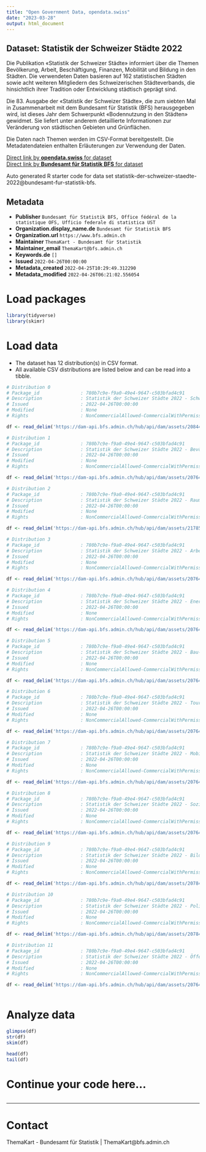 ```yaml
---
title: "Open Government Data, opendata.swiss"
date: "2023-03-28"
output: html_document
---
```


## Dataset: Statistik der Schweizer Städte 2022

Die Publikation «Statistik der Schweizer Städte» informiert über die Themen Bevölkerung, Arbeit, Beschäftigung, Finanzen, Mobilität und Bildung in den Städten. Die verwendeten Daten basieren auf 162 statistischen Städten sowie acht weiteren Mitgliedern des Schweizerischen Städteverbands, die hinsichtlich ihrer Tradition oder Entwicklung städtisch geprägt sind. 

Die 83. Ausgabe der «Statistik der Schweizer Städte», die zum siebten Mal in Zusammenarbeit mit dem Bundesamt für Statistik (BFS) herausgegeben wird, ist dieses Jahr dem Schwerpunkt «Bodennutzung in den Städten» gewidmet. Sie liefert unter anderem detaillierte Informationen zur Veränderung von städtischen Gebieten und Grünflächen.

Die Daten nach Themen werden im CSV-Format bereitgestellt. Die Metadatendateien enthalten Erläuterungen zur Verwendung der Daten.


[Direct link by **opendata.swiss** for dataset](https://opendata.swiss/de/dataset/statistik-der-schweizer-staedte-2022)<br>
[Direct link by **Bundesamt für Statistik BFS** for dataset](https://www.bfs.admin.ch/bfs/de/home.gnpdetail.2022-0420.html)

Auto generated R starter code for data set statistik-der-schweizer-staedte-2022@bundesamt-fur-statistik-bfs.

## Metadata

- **Publisher** `Bundesamt für Statistik BFS, Office fédéral de la statistique OFS, Ufficio federale di statistica UST`
- **Organization.display_name.de** `Bundesamt für Statistik BFS`
- **Organization.url** `https://www.bfs.admin.ch`
- **Maintainer** `ThemaKart - Bundesamt für Statistik`
- **Maintainer_email** `ThemaKart@bfs.admin.ch`
- **Keywords.de** `[]`
- **Issued** `2022-04-26T00:00:00`
- **Metadata_created** `2022-04-25T10:29:49.312290`
- **Metadata_modified** `2022-04-26T06:21:02.556054`


# Load packages

```r

library(tidyverse)
library(skimr)

```

# Load data

-   The dataset has 12 distribution(s) in CSV format.
-   All available CSV distributions are listed below and can be read into a tibble.

```r

# Distribution 0
# Package_id               : 780b7c9e-f9a0-49e4-9647-c503bfad4c91
# Description              : Statistik der Schweizer Städte 2022 - Schwerpunkt: Bodennutzung in der Stadt: Gebäude- und Strassenareal, Besondere Siedlungsflächen und Erholungs- und Grünanlagen nach der Bodennutzungsart; Veränderungen der Siedlungflächen; Bodennutzungsart; Siedlungsflächen, Landwirtschaftsflächen und Bestockte und Unproduktive Flächen nach der Bodennutzungsart
# Issued                   : 2022-04-26T00:00:00
# Modified                 : None
# Rights                   : NonCommercialAllowed-CommercialWithPermission-ReferenceRequired

df <- read_delim('https://dam-api.bfs.admin.ch/hub/api/dam/assets/20844688/master')

# Distribution 1
# Package_id               : 780b7c9e-f9a0-49e4-9647-c503bfad4c91
# Description              : Statistik der Schweizer Städte 2022 - Bevölkerung: Wohnbevölkerung; Wohnbevölkerung nach Geschlecht und Zivilstand; Wohnbevölkerung nachAltersklassen; Wohnbevölkerung nach Staatsangehörigkeit und Geburtsort; Bevölkerungsbilanz; Privathaushalte nach Haushaltsgrösse; Ausländer/innen nach Anwesenheitsbewilligung; Ausländer/innen nach Staatsangehörigkeit 
# Issued                   : 2022-04-26T00:00:00
# Modified                 : None
# Rights                   : NonCommercialAllowed-CommercialWithPermission-ReferenceRequired

df <- read_delim('https://dam-api.bfs.admin.ch/hub/api/dam/assets/20764979/master')

# Distribution 2
# Package_id               : 780b7c9e-f9a0-49e4-9647-c503bfad4c91
# Description              : Statistik der Schweizer Städte 2022 - Raum: Bodennutzungsart gemäss Arealstatistik des BFS 
# Issued                   : 2022-04-26T00:00:00
# Modified                 : None
# Rights                   : NonCommercialAllowed-CommercialWithPermission-ReferenceRequired

df <- read_delim('https://dam-api.bfs.admin.ch/hub/api/dam/assets/21785368/master')

# Distribution 3
# Package_id               : 780b7c9e-f9a0-49e4-9647-c503bfad4c91
# Description              : Statistik der Schweizer Städte 2022 - Arbeit und Erwerb: Arbeitsstätten nach Grössenklasse und Beschäftigte nach Sektor; Arbeitslose nach Geschlecht und Sektor 
# Issued                   : 2022-04-26T00:00:00
# Modified                 : None
# Rights                   : NonCommercialAllowed-CommercialWithPermission-ReferenceRequired

df <- read_delim('https://dam-api.bfs.admin.ch/hub/api/dam/assets/20764976/master')

# Distribution 4
# Package_id               : 780b7c9e-f9a0-49e4-9647-c503bfad4c91
# Description              : Statistik der Schweizer Städte 2022 - Energie: Wasser- und Gasversorgung; Jährliche Wassergewinnung; Tägliche Wasserabgabe;Liter je einwohner/in und Tag des Versorgunsgebietes; Gasverkauf 
# Issued                   : 2022-04-26T00:00:00
# Modified                 : None
# Rights                   : NonCommercialAllowed-CommercialWithPermission-ReferenceRequired

df <- read_delim('https://dam-api.bfs.admin.ch/hub/api/dam/assets/20764974/master')

# Distribution 5
# Package_id               : 780b7c9e-f9a0-49e4-9647-c503bfad4c91
# Description              : Statistik der Schweizer Städte 2022 - Bau- und Wohnungswesen: Jährlicher baulicher Zugang an Wohnungen, nach Typ der Arbeiten; Leerwohnungen, nach Zimmerzahl, am 1. Juni 2021; Wohnfläche, Belegungs- und Wohndichte; Gebäude nach Gebäudekategorie; Wohnungen, nach Anzahl Zimmer; Wohnungen und Gebäude, nach Bauperiode; Gebäude mit Wohnnutzung nach Geschosszahl 
# Issued                   : 2022-04-26T00:00:00
# Modified                 : None
# Rights                   : NonCommercialAllowed-CommercialWithPermission-ReferenceRequired

df <- read_delim('https://dam-api.bfs.admin.ch/hub/api/dam/assets/20764978/master')

# Distribution 6
# Package_id               : 780b7c9e-f9a0-49e4-9647-c503bfad4c91
# Description              : Statistik der Schweizer Städte 2022 - Tourismus: Hotellerie, Betriebe, Ankünfte, Logiernächte 
# Issued                   : 2022-04-26T00:00:00
# Modified                 : None
# Rights                   : NonCommercialAllowed-CommercialWithPermission-ReferenceRequired

df <- read_delim('https://dam-api.bfs.admin.ch/hub/api/dam/assets/20764975/master')

# Distribution 7
# Package_id               : 780b7c9e-f9a0-49e4-9647-c503bfad4c91
# Description              : Statistik der Schweizer Städte 2022 - Mobilität und Verkehr: Motorfahrzeuge; Weg- und Binnenpendler nach Hauptverkehrsmittel 
# Issued                   : 2022-04-26T00:00:00
# Modified                 : None
# Rights                   : NonCommercialAllowed-CommercialWithPermission-ReferenceRequired

df <- read_delim('https://dam-api.bfs.admin.ch/hub/api/dam/assets/20764980/master')

# Distribution 8
# Package_id               : 780b7c9e-f9a0-49e4-9647-c503bfad4c91
# Description              : Statistik der Schweizer Städte 2022 - Soziale Sicherheit: Sozialhilfebeziehende 
# Issued                   : 2022-04-26T00:00:00
# Modified                 : None
# Rights                   : NonCommercialAllowed-CommercialWithPermission-ReferenceRequired

df <- read_delim('https://dam-api.bfs.admin.ch/hub/api/dam/assets/20764973/master')

# Distribution 9
# Package_id               : 780b7c9e-f9a0-49e4-9647-c503bfad4c91
# Description              : Statistik der Schweizer Städte 2022 - Bildung: Schulwesen; Schüler Obligatorische Schule; Schüler Sekundarstufe II 
# Issued                   : 2022-04-26T00:00:00
# Modified                 : None
# Rights                   : NonCommercialAllowed-CommercialWithPermission-ReferenceRequired

df <- read_delim('https://dam-api.bfs.admin.ch/hub/api/dam/assets/20784001/master')

# Distribution 10
# Package_id               : 780b7c9e-f9a0-49e4-9647-c503bfad4c91
# Description              : Statistik der Schweizer Städte 2022 - Politik: Sitzverteilung in den städtischen Volksvertretungen; Sitzverteilung in den städtischen Exekutiven 
# Issued                   : 2022-04-26T00:00:00
# Modified                 : None
# Rights                   : NonCommercialAllowed-CommercialWithPermission-ReferenceRequired

df <- read_delim('https://dam-api.bfs.admin.ch/hub/api/dam/assets/20784002/master')

# Distribution 11
# Package_id               : 780b7c9e-f9a0-49e4-9647-c503bfad4c91
# Description              : Statistik der Schweizer Städte 2022 - Öffentliche Finanzen: Kommunale Aktiven und Passiven; Kommunale Einnahmen; Kommunale Ausgaben; Kommunale Einnahmen, Bereich Kultur, Sport und Freizeit; Kommunale Ausgaben nach Aufgabengebieten; Kommunale Ausgaben, Bereich Kultur, Sport und Freizeit; Direkte Bundessteuer natürliche und juristiche Personen; Steuerbelastung, Lediger, ein Einkommen, ohne Kinder; Steuerbelastung, Verheirateter ein Einkommen, ohne Kinder; Steuerbelastung, Verheirateter ein Einkommen, mit 2 Kindern; Steuerbelastung, Verheirateter Rentner; Steuerbelastung (Reinvermögen), Verheirateter, ohne Kinder 
# Issued                   : 2022-04-26T00:00:00
# Modified                 : None
# Rights                   : NonCommercialAllowed-CommercialWithPermission-ReferenceRequired

df <- read_delim('https://dam-api.bfs.admin.ch/hub/api/dam/assets/20764977/master')



```

# Analyze data

```r

glimpse(df)
str(df)
skim(df)

head(df)
tail(df)

```

# Continue your code here...

```r

```

------------------------------------------------------------------------

# Contact

ThemaKart - Bundesamt für Statistik | ThemaKart@bfs.admin.ch
